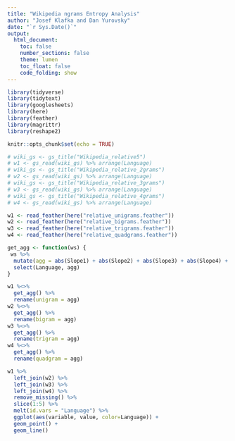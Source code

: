 ```yaml
---
title: "Wikipedia ngrams Entropy Analysis"
author: "Josef Klafka and Dan Yurovsky"
date: "`r Sys.Date()`"
output: 
  html_document:
    toc: false
    number_sections: false
    theme: lumen
    toc_float: false
    code_folding: show 
---
```


```r
library(tidyverse)
library(tidytext)
library(googlesheets)
library(here)
library(feather)
library(magrittr)
library(reshape2)

knitr::opts_chunk$set(echo = TRUE)
```


```r
# wiki_gs <- gs_title("Wikipedia_relative5")
# w1 <- gs_read(wiki_gs) %>% arrange(Language)
# wiki_gs <- gs_title("Wikipedia_relative_2grams")
# w2 <- gs_read(wiki_gs) %>% arrange(Language)
# wiki_gs <- gs_title("Wikipedia_relative_3grams")
# w3 <- gs_read(wiki_gs) %>% arrange(Language)
# wiki_gs <- gs_title("Wikipedia_relative_4grams")
# w4 <- gs_read(wiki_gs) %>% arrange(Language)

w1 <- read_feather(here("relative_unigrams.feather"))
w2 <- read_feather(here("relative_bigrams.feather"))
w3 <- read_feather(here("relative_trigrams.feather"))
w4 <- read_feather(here("relative_quadgrams.feather"))

get_agg <- function(ws) {
 ws %>%
  mutate(agg = abs(Slope1) + abs(Slope2) + abs(Slope3) + abs(Slope4) + abs(Slope5)) %>%
  select(Language, agg)
}

w1 %<>% 
  get_agg() %>%
  rename(unigram = agg)
w2 %<>%
  get_agg() %>%
  rename(bigram = agg)
w3 %<>%
  get_agg() %>%
  rename(trigram = agg)
w4 %<>%
  get_agg() %>%
  rename(quadgram = agg)

w1 %>% 
  left_join(w2) %>%
  left_join(w3) %>%
  left_join(w4) %>%
  remove_missing() %>%
  slice(1:5) %>%
  melt(id.vars = "Language") %>%
  ggplot(aes(variable, value, color=Language)) + 
  geom_point() +
  geom_line()







```